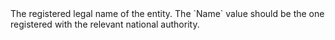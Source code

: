   
<ParamField body="Name" type="string">  
<MaxLength255Characters />     
The registered legal name of the entity. The `Name` value should be the one registered with the relevant national authority.  
</ParamField>